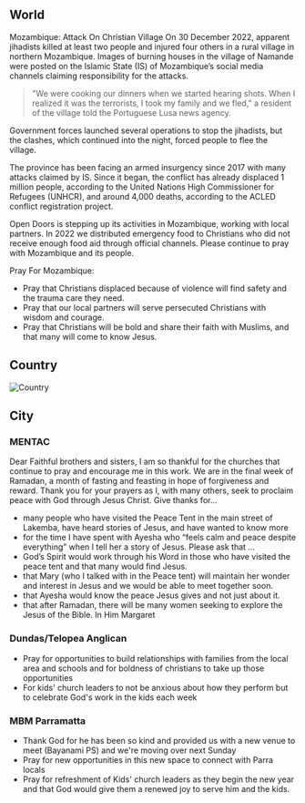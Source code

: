## World

Mozambique: Attack On Christian Village
On 30 December 2022, apparent jihadists killed at least two people and injured four others in a rural village in northern Mozambique. Images of burning houses in the village of Namande were posted on the Islamic State (IS) of Mozambique’s social media channels claiming responsibility for the attacks.

> "We were cooking our dinners when we started hearing shots. When I realized it was the terrorists, I took my family and we fled," a resident of the village told the Portuguese Lusa news agency.

Government forces launched several operations to stop the jihadists, but the clashes, which continued into the night, forced people to flee the village.

The province has been facing an armed insurgency since 2017 with many attacks claimed by IS. Since it began, the conflict has already displaced 1 million people, according to the United Nations High Commissioner for Refugees (UNHCR), and around 4,000 deaths, according to the ACLED conflict registration project.

Open Doors is stepping up its activities in Mozambique, working with local partners. In 2022 we distributed emergency food to Christians who did not receive enough food aid through official channels. Please continue to pray with Mozambique and its people.

Pray For Mozambique:

- Pray that Christians displaced because of violence will find safety and the trauma care they need.
- Pray that our local partners will serve persecuted Christians with wisdom and courage.
- Pray that Christians will be bold and share their faith with Muslims, and that many will come to know Jesus.

## Country

![Country](/prayer-country.png)

## City

### MENTAC

Dear Faithful brothers and sisters,
I am so thankful for the churches that continue to pray and encourage me in this work.
We are in the final week of Ramadan, a month of fasting and feasting in hope of forgiveness and
reward. Thank you for your prayers as I, with many others, seek to proclaim peace with God through
Jesus Christ.
Give thanks for…

- many people who have visited the Peace Tent in the main street of Lakemba, have heard
  stories of Jesus, and have wanted to know more
- for the time I have spent with Ayesha who “feels calm and peace despite everything”
  when I tell her a story of Jesus.
  Please ask that …
- God’s Spirit would work through his Word in those who have visited the peace tent and
  that many would find Jesus.
- that Mary (who I talked with in the Peace tent) will maintain her wonder and interest in
  Jesus and we would be able to meet together soon.
- that Ayesha would know the peace Jesus gives and not just about it.
- that after Ramadan, there will be many women seeking to explore the Jesus of the Bible.
  In Him
  Margaret

### Dundas/Telopea Anglican

- Pray for opportunities to build relationships with families from the local area and schools and for boldness of christians to take up those opportunities
- For kids' church leaders to not be anxious about how they perform but to celebrate God's work in the kids each week

### MBM Parramatta

- Thank God for he has been so kind and provided us with a new venue to meet (Bayanami PS) and we're moving over next Sunday
- Pray for new opportunities in this new space to connect with Parra locals
- Pray for refreshment of Kids' church leaders as they begin the new year and that God would give them a renewed joy to serve him and the kids.
